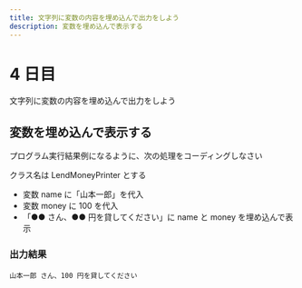```yaml
---
title: 文字列に変数の内容を埋め込んで出力をしよう
description: 変数を埋め込んで表示する
---
```


# 4 日目

文字列に変数の内容を埋め込んで出力をしよう

## 変数を埋め込んで表示する

プログラム実行結果例になるように、次の処理をコーディングしなさい

クラス名は LendMoneyPrinter とする

- 変数 name に「山本一郎」を代入
- 変数 money に 100 を代入
- 「●● さん、●● 円を貸してください」に name と money を埋め込んで表示

### 出力結果

```
山本一郎 さん、100 円を貸してください
```
